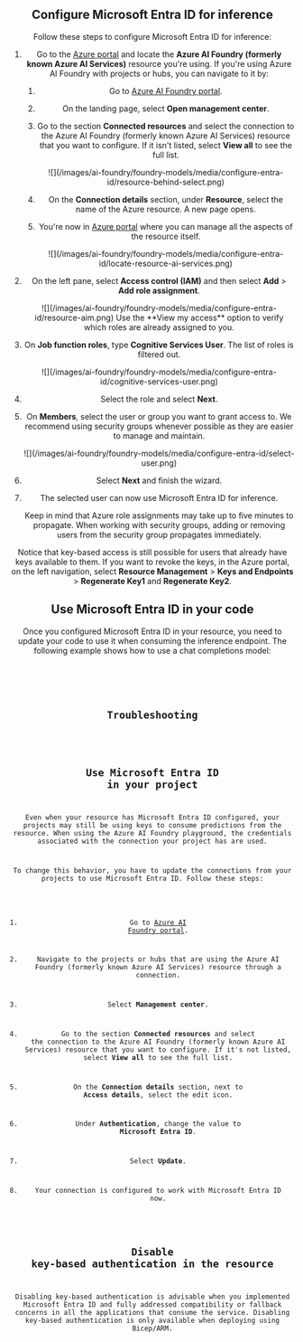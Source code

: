 ---
---


<Header />

## Configure Microsoft Entra ID for inference

Follow these steps to configure Microsoft Entra ID for inference: 

1. Go to the [Azure portal](https://portal.azure.com) and locate the **Azure AI Foundry (formerly known Azure AI Services)** resource you're using. If you're using Azure AI Foundry with projects or hubs, you can navigate to it by:

   1. Go to [Azure AI Foundry portal](https://ai.azure.com/?cid=learnDocs).

   2. On the landing page, select **Open management center**.

   3. Go to the section **Connected resources** and select the connection to the Azure AI Foundry (formerly known Azure AI Services) resource that you want to configure. If it isn't listed, select **View all** to see the full list.

      <Frame>
         ![](/images/ai-foundry/foundry-models/media/configure-entra-id/resource-behind-select.png)
      </Frame>
   4. On the **Connection details** section, under **Resource**, select the name of the Azure resource. A new page opens.

   5. You're now in [Azure portal](https://portal.azure.com) where you can manage all the aspects of the resource itself.

      <Frame>
         ![](/images/ai-foundry/foundry-models/media/configure-entra-id/locate-resource-ai-services.png)
      </Frame>
2. On the left pane, select **Access control (IAM)** and then select **Add** > **Add role assignment**.

   <Frame>
      ![](/images/ai-foundry/foundry-models/media/configure-entra-id/resource-aim.png)
   </Frame>
   <Tip>
   Use the **View my access** option to verify which roles are already assigned to you.
   </Tip>

3. On **Job function roles**, type **Cognitive Services User**. The list of roles is filtered out.

   <Frame>
      ![](/images/ai-foundry/foundry-models/media/configure-entra-id/cognitive-services-user.png)
   </Frame>
4. Select the role and select **Next**.

5. On **Members**, select the user or group you want to grant access to. We recommend using security groups whenever possible as they are easier to manage and maintain. 

   <Frame>
      ![](/images/ai-foundry/foundry-models/media/configure-entra-id/select-user.png)
   </Frame>
6. Select **Next** and finish the wizard.

7. The selected user can now use Microsoft Entra ID for inference.

    <Tip>
    Keep in mind that Azure role assignments may take up to five minutes to propagate. When working with security groups, adding or removing users from the security group propagates immediately.
    </Tip>
Notice that key-based access is still possible for users that already have keys available to them. If you want to revoke the keys, in the Azure portal, on the left navigation, select **Resource Management** > **Keys and Endpoints** > **Regenerate Key1** and **Regenerate Key2**.

## Use Microsoft Entra ID in your code

Once you configured Microsoft Entra ID in your resource, you need to update your code to use it when consuming the inference endpoint. The following example shows how to use a chat completions model:


<Code />


<AboutCredentials />

## Troubleshooting


<Troubleshooting />

## Use Microsoft Entra ID in your project

Even when your resource has Microsoft Entra ID configured, your projects may still be using keys to consume predictions from the resource. When using the Azure AI Foundry playground, the credentials associated with the connection your project has are used. 

To change this behavior, you have to update the connections from your projects to use Microsoft Entra ID. Follow these steps:

1. Go to [Azure AI Foundry portal](https://ai.azure.com/?cid=learnDocs).

2. Navigate to the projects or hubs that are using the Azure AI Foundry (formerly known Azure AI Services) resource through a connection.

3. Select **Management center**.

3. Go to the section **Connected resources** and select the connection to the Azure AI Foundry (formerly known Azure AI Services) resource that you want to configure. If it's not listed, select **View all** to see the full list.

4. On the **Connection details** section, next to **Access details**, select the edit icon.

5. Under **Authentication**, change the value to **Microsoft Entra ID**.

6. Select **Update**.

7. Your connection is configured to work with Microsoft Entra ID now.

## Disable key-based authentication in the resource

Disabling key-based authentication is advisable when you implemented Microsoft Entra ID and fully addressed compatibility or fallback concerns in all the applications that consume the service. Disabling key-based authentication is only available when deploying using Bicep/ARM.
